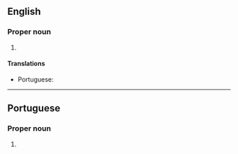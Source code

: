 ==English==
{{wikipedia}}

===Proper noun===
{{en-proper noun}}

# {{place:Brazil/state|en|capital=Porto Alegre|region=South Region}}

====Translations====
{{trans-top|state in southern Brazil}}
* Portuguese: {{t+|pt|Rio Grande do Sul|m}}
{{trans-mid}}
{{trans-bottom}}

----

==Portuguese==

===Proper noun===
{{pt-proper noun|m}}

# {{place:Brazil/state|pt|capital=Porto Alegre|region=South Region}}